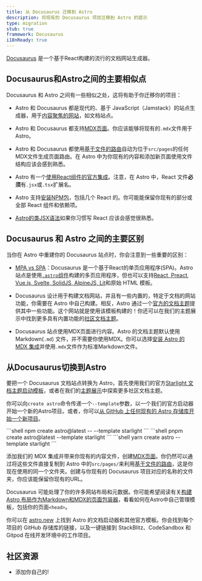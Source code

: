 ```yaml
---
title: 从 Docusaurus 迁移到 Astro
description: 将现有的 Docusaurus 项目迁移到 Astro 的提示
type: migration
stub: true
framework: Docusaurus
i18nReady: true
---
```



[Docusaurus](https://Docusaurus.io) 是一个基于React构建的流行的文档网站生成器。

## Docusaurus和Astro之间的主要相似点

Docusaurus 和 Astro 之间有一些相似之处，这将有助于你迁移你的项目：

- Astro 和 Docusaurus 都是现代的、基于 JavaScript（Jamstack）的站点生成器，用于[内容聚焦的网站](/zh-cn/concepts/why-astro/#content-focused)，如文档站点。

- Astro 和 Docusaurus 都支持[MDX页面](/zh-cn/guides/markdown-content/)。你应该能够将现有的`.mdx`文件用于Astro。

- Astro 和 Docusaurus 都使用[基于文件的路由](/zh-cn/core-concepts/routing/)自动为位于`src/pages`的任何MDX文件生成页面路由。在 Astro 中为你现有的内容和添加新页面使用文件结构应该会感到熟悉。

- Astro 有一个[使用React组件的官方集成](/zh-cn/guides/integrations-guide/react/)。注意，在 Astro 中，React 文件**必须**有`.jsx`或`.tsx`扩展名。

- Astro 支持[安装NPM包](/zh-cn/guides/imports/#npm-packages)，包括几个 React 的。你可能能保留你现有的部分或全部 React 组件和依赖项。

- [Astro的类JSX语法](/zh-cn/core-concepts/astro-components/#the-component-template)如果你习惯写 React 应该会感觉很熟悉。

## Docusaurus 和 Astro 之间的主要区别

当你在 Astro 中重建你的 Docusaurus 站点时，你会注意到一些重要的区别：

- [MPA vs SPA](/zh-cn/concepts/mpa-vs-spa/)：Docusaurus 是一个基于React的单页应用程序(SPA)。Astro 站点是使用[`.astro`组件](/zh-cn/core-concepts/astro-components/)构建的多页应用程序，但也可以支持[React, Preact, Vue.js, Svelte, SolidJS, AlpineJS, Lit](/zh-cn/core-concepts/framework-components/)和原始 HTML 模板。

- Docusaurus 设计用于构建文档网站，并且有一些内置的，特定于文档的网站功能，你需要在 Astro 中自己构建。相反，Astro 通过一个[官方的文档主题](https://github.com/withastro/astro/tree/latest/examples/docs)提供其中一些功能。这个网站就是使用该模板构建的！你还可以在我们的主题展示中找到更多具有内置功能的[社区文档主题](https://astro.build/themes?search=&categories%5B%5D=docs)。

- Docusaurus 站点使用MDX页面进行内容。Astro 的文档主题默认使用 Markdown(`.md`) 文件，并不需要你使用MDX。你可以选择[安装 Astro 的 MDX 集成](/zh-cn/guides/integrations-guide/mdx/)并使用`.mdx`文件作为标准Markdown文件。

## 从Docusaurus切换到Astro

要把一个 Docusaurus 文档站点转换为 Astro，首先使用我们的官方[Starlight 文档主题启动模板](https://starlight.astro.build)，或者在我们的[主题展示](https://astro.build/themes?search=&categories%5B%5D=docs)中探索更多社区文档主题。

你可以向`create astro`命令传递一个`--template`参数，以一个我们的官方启动器开始一个新的Astro项目。或者，你可以[从 GitHub 上任何现有的 Astro 存储库开始一个新项目](/zh-cn/install/auto/#starter-templates)。

  <PackageManagerTabs>
    <Fragment slot="npm">
    ```shell
    npm create astro@latest -- --template starlight
    ```
    </Fragment>
    <Fragment slot="pnpm">
    ```shell
    pnpm create astro@latest --template starlight
    ```
    </Fragment>
    <Fragment slot="yarn">
    ```shell
    yarn create astro --template starlight
    ```
    </Fragment>
  </PackageManagerTabs>

添加我们的 MDX 集成并带来你现有的内容文件，创建[MDX页面](/zh-cn/guides/markdown-content/)。你仍然可以通过将这些文件直接复制到 Astro 中的`src/pages/`来利用[基于文件的路由](/zh-cn/core-concepts/routing/)，这是你现在使用的同一个文件夹。创建与你现有的 Docusaurus 项目对应的名称的文件夹，你应该能保留你现有的URL。

Docusaurus 可能处理了你的许多网站布局和元数据。你可能希望阅读有关[构建 Astro 布局作为Markdown和MDX的页面包装器](/zh-cn/core-concepts/layouts/#markdownmdx-layouts)，看看如何在Astro中自己管理模板，包括你的页面`<head>`。

你可以在 [astro.new](https://astro.new) 上找到 Astro 的文档启动器和其他官方模板。你会找到每个项目的 GitHub 存储库的链接，以及一键链接到 StackBlitz、CodeSandbox 和 Gitpod 在线开发环境中的工作项目。

## 社区资源

- 添加你自己的!